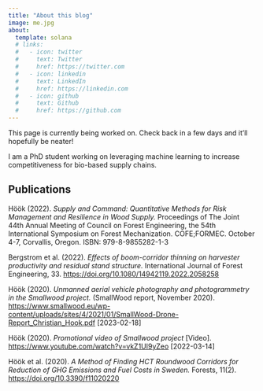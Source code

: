 ```yaml
---
title: "About this blog"
image: me.jpg
about:
  template: solana
  # links:
  #   - icon: twitter
  #     text: Twitter
  #     href: https://twitter.com
  #   - icon: linkedin
  #     text: LinkedIn
  #     href: https://linkedin.com
  #   - icon: github
  #     text: Github
  #     href: https://github.com
---
```


::: callout-note
This page is currently being worked on. Check back in a few days and it'll hopefully be neater!
:::

I am a PhD student working on leveraging machine learning to increase competitiveness for bio-based supply chains.

## Publications

Höök (2022). *Supply and Command: Quantitative Methods for Risk Management and Resilience in Wood Supply.* Proceedings of The Joint 44th Annual Meeting of Council on Forest Engineering, the 54th International Symposium on Forest Mechanization. COFE;FORMEC. October 4-7, Corvallis, Oregon. ISBN: 979-8-9855282-1-3

Bergstrom et al. (2022). *Effects of boom-corridor thinning on harvester productivity and residual stand structure.* International Journal of Forest Engineering, 33. <https://doi.org/10.1080/14942119.2022.2058258>

Höök (2020). *Unmanned aerial vehicle photography and photogrammetry in the Smallwood project.* (SmallWood report, November 2020). <https://www.smallwood.eu/wp-content/uploads/sites/4/2021/01/SmallWood-Drone-Report_Christian_Hook.pdf> \[2023-02-18\]

Höök (2020). *Promotional video of Smallwood project* \[Video\]. <https://www.youtube.com/watch?v=vkZ1UI9yZeo> \[2022-03-14\]

Höök et al. (2020). *A Method of Finding HCT Roundwood Corridors for Reduction of GHG Emissions and Fuel Costs in Sweden.* Forests, 11(2). <https://doi.org/10.3390/f11020220>

